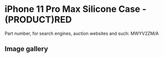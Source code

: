 
# iPhone 11 Pro Max Silicone Case - (PRODUCT)RED

Part number, for search engines, auction websites and such: MWYV2ZM/A

## Image gallery

<div style={{ width: "768px" }}>
  <GalleryComponent
    images={[
      {
        original: "/everysource/MWYV2.webp",
        thumbnail: "/everypreview/MWYV2.webp",
      },
      {
        original: "/everysource/MWYV2_AV1.webp",
        thumbnail: "/everypreview/MWYV2_AV1.webp",
      },
      {
        original: "/everysource/MWYV2_AV2.webp",
        thumbnail: "/everypreview/MWYV2_AV2.webp",
      },
      {
        original: "/everysource/MWYV2_AV3.webp",
        thumbnail: "/everypreview/MWYV2_AV3.webp",
      },
      {
        original: "/everysource/MWYV2_AV4.webp",
        thumbnail: "/everypreview/MWYV2_AV4.webp",
      },
      {
        original: "/everysource/MWYV2_AV5.webp",
        thumbnail: "/everypreview/MWYV2_AV5.webp",
      }
    ]}
  />
</div>